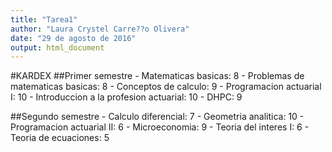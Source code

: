 ```yaml
---
title: "Tarea1"
author: "Laura Crystel Carre??o Olivera"
date: "29 de agosto de 2016"
output: html_document
---
```

#KARDEX
##Primer semestre
 - Matematicas basicas: 8
 - Problemas de matematicas basicas: 8
 - Conceptos de calculo: 9
 - Programacion actuarial I: 10
 - Introduccion a la profesion actuarial: 10 
 - DHPC: 9

##Segundo semestre
 - Calculo diferencial: 7
 - Geometria analitica: 10
 - Programacion actuarial II: 6
 - Microeconomia: 9
 - Teoria del interes I: 6
 - Teoria de ecuaciones: 5
